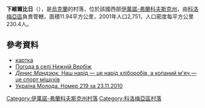 {{coord|48|29|32|N|25|0|40|E|scale:30000|display=title}}

'''下維爾比日'''（{{lang-uk|Нижній Вербіж}}），是[[烏克蘭|烏克蘭]]的村落，位於該國西部[[伊萬諾-弗蘭科夫斯克州|伊萬諾-弗蘭科夫斯克州]]，由[[科洛梅亞區|科洛梅亞區]]負責管轄，面積11.94平方公里，2001年人口2,751，人口密度每平方公里230.4人。

==參考資料==
*[http://gska2.rada.gov.ua/pls/z7502/A005?rdat1=23.12.2009&rf7571=13729 картка]{{dead link|date=2017年11月 |bot=InternetArchiveBot |fix-attempted=yes }}
* [http://weather.in.ua/ua/ivano-frankovskaja/16897 Погода в селі Нижній Вербіж]{{Wayback|url=http://weather.in.ua/ua/ivano-frankovskaja/16897 |date=20181212124426 }}
* [http://gazeta.ua/articles/history-journal/_nash-narid-ce-narid-hliborobiv-a-kopanij-myach-ce-sport-mischuhiv/658803 ''Денис Мандзюк.'' Наш нарід — це нарід хліборобів, а копаний м'яч — це спорт міщухів]{{Wayback|url=http://gazeta.ua/articles/history-journal/_nash-narid-ce-narid-hliborobiv-a-kopanij-myach-ce-sport-mischuhiv/658803 |date=20181002165615 }}
* [http://www.umoloda.kiev.ua/number/1786/171/63334/ Україна Молода. Номер 219 за 23.11.2010]{{Wayback|url=http://www.umoloda.kiev.ua/number/1786/171/63334/ |date=20181001135305 }}

{{DEFAULTSORT:Нижній Вербіж}}
[[Category:伊萬諾-弗蘭科夫斯克州村落|Category:伊萬諾-弗蘭科夫斯克州村落]]
[[Category:科洛梅亞區村落|Category:科洛梅亞區村落]]


{{IvanoFrankivsk-geo-stub}}